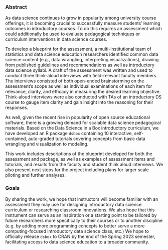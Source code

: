 
### Abstract {.unnumbered}

As data science continues to grow in popularity among university course offerings, it is becoming crucial to successfully measure students' learning outcomes in introductory courses. To do this requires an assessment which could additionally be used to evaluate pedagogical techniques or curriculum interventions in data science courses.

To develop a blueprint for the assessment, a multi-institutional team of statistics and data science education researchers identified common data science content (e.g., data wrangling, interpreting visualizations), drawing from published guidelines and recommendations as well as introductory data science syllabi. A draft of the assessment was written and used to conduct three think-aloud interviews with field-relevant faculty members. The interviews consisted of both open-ended brainstorming on the assessment's scope as well as individual examinations of each item for relevance, clarity, and efficacy in measuring the desired learning objective. Think-aloud interviews were also conducted with TAs of an introductory DS course to gauge item clarity and gain insight into the reasoning for their responses.

As well, given the recent rise in popularity of open source educational software, there is a growing demand for scalable data science pedagogical materials. Based on the Data Science in a Box introductory curriculum, we have developed an R package `dsbox` containing 10 interactive, self-contained, auto-graded tutorials covering concepts from basic data wrangling and visualization to modeling.

This work includes descriptions of the blueprint developed for both the assessment and package, as well as examples of assessment items and tutorials, and results from the faculty and student think aloud interviews. We also present next steps for the project including plans for larger scale piloting and further analyses.

### Goals {.unnumbered}

By sharing the work, we hope that instructors will become familiar with an assessment they may use for designing introductory data science curriculum or researching classroom innovations. We also hope that this instrument can serve as an inspiration or a starting point to be tailored by future researchers more specifically to their courses or to another discipline (e.g. by adding more programming concepts to better serve a more computing-focused introductory data science class, etc.) We hope to officially release `dsbox` to CRAN by the end of the Spring 2023 semester, facilitating access to data science education to a broader community.
